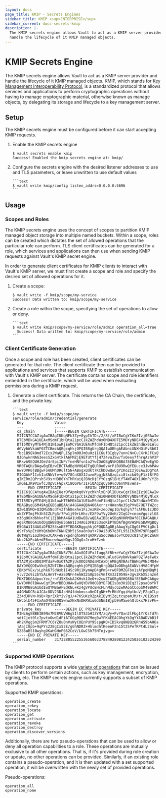 ```yaml
---
layout: docs
page_title: KMIP - Secrets Engines
sidebar_title: KMIP <sup>ENTERPRISE</sup>
sidebar_current: docs-secrets-kmip
description: |-
  The KMIP secrets engine allows Vault to act as a KMIP server provider and
  handle the lifecycle of it KMIP managed objects.
---
```


# KMIP Secrets Engine

The KMIP secrets engine allows Vault to act as a KMIP server provider and handle
the lifecycle of it KMIP managed objects. KMIP, which stands for [Key Management
Interoperability Protocol](#kmip-spec), is a standardized protocol that allows
services and applications to perform cryptographic operations without having to
manage cryptographic material, otherwise known as manage objects, by delegating
its storage and lifecycle to a key management server.

## Setup

The KMIP secrets engine must be configured before it can start accepting KMIP
requests.

1.  Enable the KMIP secrets engine

    ```text
    $ vault secrets enable kmip
    Success! Enabled the kmip secrets engine at: kmip/
    ```

1.  Configure the secrets engine with the desired listener addresses to use and
    TLS parameters, or leave unwritten to use default values

        ```text
        $ vault write kmip/config listen_addrs=0.0.0.0:5696
        ```

## Usage

### Scopes and Roles

The KMIP secrets engine uses the concept of scopes to partition KMIP managed
object storage into multiple named buckets. Within a scope, roles can be created
which dictates the set of allowed operations that the particular role can perform.
TLS client certificates can be generated for a role, which services and applications
can then use when sending KMIP requests against Vault's KMIP secret engine.

In order to generate client certificates for KMIP clients to interact with Vault's
KMIP server, we must first create a scope and role and specify the desired set of
allowed operations for it.

1.  Create a scope:

    ```text
    $ vault write -f kmip/scope/my-service
    Success! Data written to: kmip/scope/my-service
    ```

1.  Create a role within the scope, specifying the set of operations to allow or
    deny.

        ```text
        $ vault write kmip/scope/my-service/role/admin operation_all=true
          Success! Data written to: kmip/scope/my-service/role/admin
        ```

### Client Certificate Generation

Once a scope and role has been created, client certificates can be generated for
that role. The client certificate then can be provided to applications and
services that supports KMIP to establish communication with Vault's KMIP server.
The certificate contains scope and role identifiers embedded in the certificate,
which will be used when evaluating permissions during a KMIP request.

1.  Generate a client certificate. This returns the CA Chain, the certificate,
    and the private key.

        ```text
        $ vault write -f kmip/scope/my-service/role/admin/credential/generate
          Key              Value
          ---              -----
          ca_chain         [-----BEGIN CERTIFICATE-----
          MIICNTCCAZigAwIBAgIUKqNFb3Zy+8ypIhTDs/2/8f/xEI8wCgYIKoZIzj0EAwIw
          HTEbMBkGA1UEAxMSdmF1bHQta21pcC1kZWZhdWx0MB4XDTE5MDYyNDE4MjQyN1oX
          DTI5MDYyMTE4MjQ1N1owKjEoMCYGA1UEAxMfdmF1bHQta21pcC1kZWZhdWx0LWlu
          dGVybWVkaWF0ZTCBmzAQBgcqhkjOPQIBBgUrgQQAIwOBhgAEAbniGNXHOiPvSb0I
          fbc1B9QkOmdT2Ecx2WaQPLISplmO0Jm0u0z11CGuf3Igby7unnCNvCuCXrKJFCsQ
          8JGhwknNAG3eesSZxG4tklA6FMZjE9ETUtYfjH7Z4vuJSw/fxOeey7fhrqAzhV3P
          GRkvA9EQUHJOeV4rEpiINP/fneHNfsn1o2YwZDAOBgNVHQ8BAf8EBAMCAQYwEgYD
          VR0TAQH/BAgwBgEB/wIBCTAdBgNVHQ4EFgQUR0o0v4rPiBU9RwQfEUucx3JwbPAw
          HwYDVR0jBBgwFoAUMhORultSN+ABogxQdkt7KChD0wQwCgYIKoZIzj0EAwIDgYoA
          MIGGAkF1IvkIaXNkVfe+q0V78CnX0XIJuvmPpgjN8AQzqLci8txikd9gF1zt8fFQ
          gIKERm2QPrshSV9srHDB0YnThRKuiQJBNcDjCfYOzqKlBHifT4WT4OX1U6nP/Y2b
          imGaLJK9VIwfcJOpVCFGp7Xi8QGV6rJIFiQAqzqCy69vcU6nVMsvens=
          -----END CERTIFICATE----- -----BEGIN CERTIFICATE-----
          MIICKjCCAYugAwIBAgIUerDfApmkq0VYychkhlxEnBlIDUcwCgYIKoZIzj0EAwIw
          HTEbMBkGA1UEAxMSdmF1bHQta21pcC1kZWZhdWx0MB4XDTE5MDYyNDE4MjQyNloX
          DTI5MDYyMTE4MjQ1NlowHTEbMBkGA1UEAxMSdmF1bHQta21pcC1kZWZhdWx0MIGb
          MBAGByqGSM49AgEGBSuBBAAjA4GGAAQBA466Axrrz+HWanNe35gPVvB7OE7TWZcc
          QZw1QSMQ+QIQMu5NcdfvZfh68exhe1FiJezKB+zeoJWp1Q/kqhyh7fsAFUuIcJDO
          okZYPTmjPh3h5IZLPg5r7Pw1j99rLHhc/EXF9wYVy2UeH/2IqGJ+cncmVgqczlG8
          m36g9OXd6hkofhCjZjBkMA4GA1UdDwEB/wQEAwIBBjASBgNVHRMBAf8ECDAGAQH/
          AgEKMB0GA1UdDgQWBBQyE5G6W1I34AGiDFB2S3soKEPTBDAfBgNVHSMEGDAWgBQy
          E5G6W1I34AGiDFB2S3soKEPTBDAKBggqhkjOPQQDAgOBjAAwgYgCQgGtPVCtgDc1
          0SrTsVpEtUMYQKbOWnTKNHZ9h5jSna8n9aY+70Ai3U57q3FL95iIhZRW79PRpp65
          d6tWqY51o2hHpwJCAK+eE7xpdnqh5H8TqAXKVuSoC0WEsovYCD03c8Ih3jWcZn6N
          kbz2kXPcAk+dE6ncnwhwqNQgsJQGgQzJroH+Zzvb
          -----END CERTIFICATE-----]
          certificate      -----BEGIN CERTIFICATE-----
          MIICOzCCAZygAwIBAgIUN5V7bLAGu8QIUFxlIugg8fBb+eYwCgYIKoZIzj0EAwIw
          KjEoMCYGA1UEAxMfdmF1bHQta21pcC1kZWZhdWx0LWludGVybWVkaWF0ZTAeFw0x
          OTA2MjQxODQ3MTdaFw0xOTA2MjUxODQ3NDdaMCAxDjAMBgNVBAsTBWNqVVNJMQ4w
          DAYDVQQDEwVkdjRZbTCBmzAQBgcqhkjOPQIBBgUrgQQAIwOBhgAEANVsHV8CHYpW
          CBKbYVEx/sLphk67SdWxbII4Sc9Rj1KymApD4gPmS+rw0FDMZGFbn1sAfpqMBqMj
          ylv72o9izbYSALHnYT+AaE0NFn4eGWZ2G0p56cVmfXm3ZI959E+3gvZK6X5Jnzm4
          FKXTDKGA4pocYec/rnYJ5X8sbAJKHvk1OeO+o2cwZTAOBgNVHQ8BAf8EBAMCA6gw
          EwYDVR0lBAwwCgYIKwYBBQUHAwIwHQYDVR0OBBYEFBEIsBo3HiBIg2l2psaQoYkT
          D1RNMB8GA1UdIwQYMBaAFEdKNL+Kz4gVPUcEHxFLnMdycGzwMAoGCCqGSM49BAMC
          A4GMADCBiAJCAc8DV23DJsHV4fdmbmssu0eDIgNH+PrRKdYgqiHptbuVjF2qbILp
          Z34dJRVN+R9B+RprZXkYiv7gJ/47KSUKzRZpAkIByMjZqLtcypamJM/t+/O1BSst
          CWcblb45FIxAmO4hE00Q5wnwXNxNnDHXWiuGdSNmIBjpb9nM5wehQlbkx7HzvPk=
          -----END CERTIFICATE-----
          private_key      -----BEGIN EC PRIVATE KEY-----
          MIHcAgEBBEIB9Nn7M28VUVW6g5IlOTS3bHIZYM/zqVy+PvYQxn2lFbg1YrQzfd7h
          sdtCjet0lc7pvtoOwd1dFiATOGg98OVN7MegBwYFK4EEACOhgYkDgYYABADVbB1f
          Ah2KVggSm2FRMf7C6YZOu0nVsWyCOEnPUY9SspgKQ+ID5kvq8NBQzGRhW59bAH6a
          jAajI8pb+9qPYs22EgCx52E/gGhNDRZ+HhlmdhtKeenFZn15t2SPefRPt4L2Sul+
          SZ85uBSl0wyhgOKaHGHnP652CeV/LGwCSh75NTnjvg==
          -----END EC PRIVATE KEY-----
          serial_number    317328055225536560033788492808123425026102524390
        ```

### Supported KMIP Operations

The KMIP protocol supports a wide [variety of operations](#kmip-ops) that can be
issued by clients to perform certain actions, such as key management,
encryption, signing, etc. The KMIP secrets engine currently supports a subset of
KMIP operations.

Supported KMIP operations:

```text
operation_create
operation_rekey
operation_locate
operation_get
operation_activate
operation_revoke
operation_destroy
operation_discover_versions
```

Additionally, there are two pseudo-operations that can be used to allow or deny
all operation capabilities to a role. These operations are mutually exclusive to
all other operations. That is, if it's provided during role creation or update,
no other operations can be provided. Similarly, if an existing role contains a
pseudo-operation, and it is then updated with a set supported operation, it will
be overwritten with the newly set of provided operations.

Pseudo-operations:

```text
operation_all
operation_none
```

[kmip-spec]: http://docs.oasis-open.org/kmip/spec/v1.4/kmip-spec-v1.4.html
[kmip-ops]: http://docs.oasis-open.org/kmip/spec/v1.4/os/kmip-spec-v1.4-os.html#_Toc490660840
